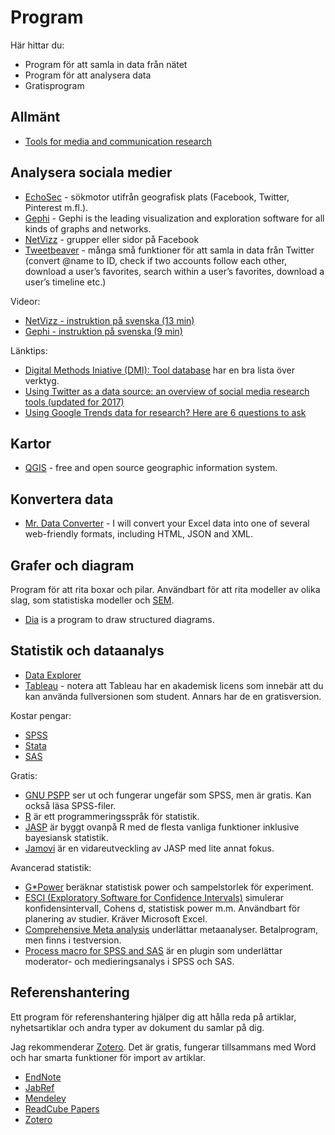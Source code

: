 # Program {#program}

Här hittar du:

- Program för att samla in data från nätet
- Program för att analysera data
- Gratisprogram

## Allmänt

- [Tools for media and communication research](https://github.com/peterdalle/mediacommtools)

## Analysera sociala medier

- [EchoSec](https://www.echosec.net/) - sökmotor utifrån geografisk plats (Facebook, Twitter, Pinterest m.fl.).
- [Gephi](https://gephi.org/) - Gephi is the leading visualization and exploration software for all kinds of graphs and networks.
- [NetVizz](https://apps.facebook.com/netvizz/) - grupper eller sidor på Facebook
- [Tweetbeaver](https://tweetbeaver.com/) - många små funktioner för att samla in data från Twitter (convert @name to ID, check if two accounts follow each other, download a user's favorites, search within a user's favorites, download a user's timeline etc.)

Videor:

- [NetVizz - instruktion på svenska (13 min)](https://www.youtube.com/watch?v=S7ZIIe5AqcE)
- [Gephi - instruktion på svenska (9 min)](https://www.youtube.com/watch?v=4_XL_ZXpMgw)

Länktips:

- [Digital Methods Iniative (DMI): Tool database](https://wiki.digitalmethods.net/Dmi/ToolDatabase) har en bra lista över verktyg.
- [Using Twitter as a data source: an overview of social media research tools (updated for 2017)](http://blogs.lse.ac.uk/impactofsocialsciences/2017/05/08/using-twitter-as-a-data-source-an-overview-of-social-media-research-tools-updated-for-2017/)
- [Using Google Trends data for research? Here are 6 questions to ask](https://medium.com/@pewresearch/using-google-trends-data-for-research-here-are-6-questions-to-ask-a7097f5fb526)

## Kartor

- [QGIS](http://www.qgis.org/) - free and open source geographic information system.

## Konvertera data

- [Mr. Data Converter](https://shancarter.github.io/mr-data-converter/) - I will convert your Excel data into one of several web-friendly formats, including HTML, JSON and XML.

## Grafer och diagram

Program för att rita boxar och pilar. Användbart för att rita modeller av olika slag, som statistiska modeller och [SEM](https://en.wikipedia.org/wiki/Structural_equation_modeling).

- [Dia](http://dia-installer.de/) is a program to draw structured diagrams.

## Statistik och dataanalys {#statsprogram}

- [Data Explorer](http://www.data-explorer.com/)
- [Tableau](http://www.tableau.com/) - notera att Tableau har en akademisk licens som innebär att du kan använda fullversionen som student. Annars har de en gratisversion.

Kostar pengar:

- [SPSS](https://www.ibm.com/analytics/se/sv/technology/spss/)
- [Stata](http://www.stata.com/)
- [SAS](http://www.sas.com/)

Gratis:

- [GNU PSPP](http://www.gnu.org/software/pspp/) ser ut och fungerar ungefär som SPSS, men är gratis. Kan också läsa SPSS-filer.
- [R](https://www.r-project.org/) är ett programmeringsspråk för statistik.
- [JASP](https://jasp-stats.org/download/) är byggt ovanpå R med de flesta vanliga funktioner inklusive bayesiansk statistik.
- [Jamovi](https://www.jamovi.org/) är en vidareutveckling av JASP med lite annat fokus.

Avancerad statistik:

- [G*Power](http://www.gpower.hhu.de/) beräknar statistisk power och sampelstorlek för experiment.
- [ESCI (Exploratory Software for Confidence Intervals)](http://www.latrobe.edu.au/psychology/research/research-areas/cognitive-and-developmental-psychology/esci/2001-to-2010) simulerar konfidensintervall, Cohens d, statistisk power m.m. Användbart för planering av studier. Kräver Microsoft Excel.
- [Comprehensive Meta analysis](https://www.meta-analysis.com/) underlättar metaanalyser. Betalprogram, men finns i testversion.
- [Process macro for SPSS and SAS](http://processmacro.org/download.html) är en plugin som underlättar moderator- och medieringsanalys i SPSS och SAS.

## Referenshantering {#refprograms}

Ett program för referenshantering hjälper dig att hålla reda på artiklar, nyhetsartiklar och andra typer av dokument du samlar på dig.

Jag rekommenderar [Zotero](https://www.zotero.org/). Det är gratis, fungerar tillsammans med Word och har smarta funktioner för import av artiklar.

- [EndNote](http://endnote.com/)
- [JabRef](http://www.jabref.org/)
- [Mendeley](https://www.mendeley.com/)
- [ReadCube Papers](https://www.readcube.com/)
- [Zotero](https://www.zotero.org/)